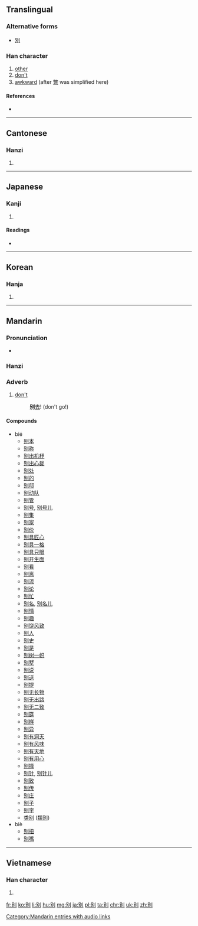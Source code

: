 {{also|別|彆}}
==Translingual==

===Alternative forms===
* [[別]]

===Han character===
{{Han char|rn=18|rad=刀|as=05|sn=7|four=|canj=口尸中弓 (RSLN), X口尸中弓 (XRSLN)|ids=⿰[[另]][[刂]]}}

# [[other]]
# [[don't]]
# [[awkward]] (after [[彆]] was simplified here)

====References====
* {{Han ref|kx=0138.281|dkj=01925|hdz=10328.130|uh=522B|ud=21035}}

----

==Cantonese==

===Hanzi===
{{yue-hanzi|jyut=[[bit6]]|y=bit6}}

# {{defn|lang=yue|sort=刀05}}

----

==Japanese==

===Kanji===
{{ja-kanji|grade=|rs=刀05}}

# {{defn|lang=ja|sort=刀05}}

====Readings====
* {{ja-readings|on=[[べつ]] (betsu), [[べち]] (bechi)|kun=[[わかれる]] (wakareru), [[わける]] (wakeru), [[わかれ]] (wakare)}}

----

==Korean==

===Hanja===
{{ko-hanja|hangeul=별|rv=byeol|mr=pyŏl}}

# {{defn|lang=ko|sort=刀05}}

----

==Mandarin==

===Pronunciation===
* {{audio|zh-bié.ogg|audio|lang=cmn}}

===Hanzi===
{{cmn-hanzi|pin=[[bié]] ([[bie2]]), [[biè]] ([[bie4]])|wg=pieh<sup>2</sup>, pieh<sup>4</sup>}}

===Adverb===
{{cmn-adv|s|pin=bié|pint=bie2|tra=別|sim=别}}

# [[don't]]
#: '''别'''[[去]]! (don't go!)

====Compounds====
* bié
** [[别本]]
** [[别称]]
** [[别出机杼]]
** [[别出心裁]]
** [[别处]]
** [[别的]]
** [[别邸]]
** [[别动队]]
** [[别管]]
** [[别号]], [[别号儿]]
** [[别集]]
** [[别家]]
** [[别价]]
** [[别具匠心]]
** [[别具一格]]
** [[别具只眼]]
** [[别开生面]]
** [[别看]]
** [[别离]]
** [[别流]]
** [[别论]]
** [[别忙]]
** [[别名]], [[别名儿]]
** [[别情]]
** [[别趣]]
** [[别饶风致]]
** [[别人]]
** [[别史]]
** [[别是]]
** [[别树一帜]]
** [[别墅]]
** [[别说]]
** [[别送]]
** [[别提]]
** [[别无长物]]
** [[别无出路]]
** [[别无二致]]
** [[别筵]]
** [[别样]]
** [[别异]]
** [[别有洞天]]
** [[别有风味]]
** [[别有天地]]
** [[别有用心]]
** [[别择]]
** [[别针]], [[别针儿]]
** [[别致]]
** [[别传]]
** [[别庄]]
** [[别子]]
** [[别字]]
** [[类别]] ([[類別]])
* biè
** [[别扭]]
** [[别嘴]]

[[Category:Mandarin entries with audio links]]

----

==Vietnamese==

===Han character===
{{vi-hantu|[[biệt]]|rs=刀05}}

# {{defn|lang=vi|sort=刀05}}

[[fr:别]]
[[ko:别]]
[[li:别]]
[[hu:别]]
[[mg:别]]
[[ja:别]]
[[pl:别]]
[[ta:别]]
[[chr:别]]
[[uk:别]]
[[zh:别]]
